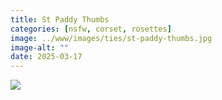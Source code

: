 ```yaml
---
title: St Paddy Thumbs
categories: [nsfw, corset, rosettes]
image: ../www/images/ties/st-paddy-thumbs.jpg
image-alt: ""
date: 2025-03-17
---
```



![](../www/images/ties/st-paddy-thumbs.jpg)

